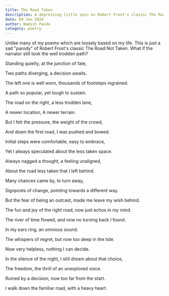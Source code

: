 ```yaml
---
title: The Road Taken
description: A depressing little spin on Robert Frost's classic The Road Not Taken
date: 09 Jan 2024
author: Namish Pande
category: poetry
---
```


<div class="p-4 my-8 bg-darker rounded-lg border-l-disabled border-l-4 font-mono">Unlike many of my poems which are loosely based on my life. This is just a sad "parody" of Robert Frost's classic The Road Not Taken. What if the narrator still took the well trodden path?</div>

Standing quietly, at the junction of fate,

Two paths diverging, a decision awaits.

The left one is well worn, thousands of footsteps ingrained.

A path so popular, yet tough to sustain.

The road on the right, a less trodden lane,

A newer location, A newer terrain.

But I felt the pressure, the weight of the crowd,

And down the first road, I was pushed and bowed.

Initial steps were comfortable, easy to embrace,

Yet I always speculated about the less taken space.

Always nagged a thought, a feeling unaligned,

About the road less taken that I left behind.

Many chances came by, to turn away,

Signposts of change, pointing towards a different way.

But the fear of being an outcast, made me leave my wish behind.

The fun and joy of the right road, now just echos in my mind.

The river of time flowed, and now no turning back I found.

In my ears ring, an omnious sound.

The whispers of regret, but now too deep in the tide.

Now very helpless, nothing I can decide.

In the silence of the night, I still dream about that choice,

The freedom, the thrill of an unexplored voice.

Ruined by a decision, now too far from the start.

I walk down the familiar road, with a heavy heart.


